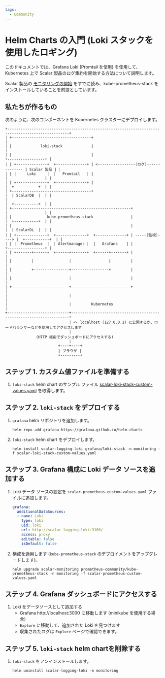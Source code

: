```yaml
---
tags:
  - Community
---
```


# Helm Charts の入門 (Loki スタックを使用したロギング)


<TranslationBanner />

このドキュメントでは、Grafana Loki (Promtail を使用) を使用して、Kubernetes 上で Scalar 製品のログ集約を開始する方法について説明します。

Scalar 製品の [モニタリングの開始](getting-started-monitoring.mdx) をすでに読み、kube-prometheus-stack をインストールしていることを前提としています。

## 私たちが作るもの

次のように、次のコンポーネントを Kubernetes クラスターにデプロイします。

```
+--------------------------------------------------------------------------------------------------+
| +------------------------------------+                                                           |
| |             loki-stack             |                                                           |
| |                                    |                                       +-----------------+ |
| | +--------------+  +--------------+ | <-----------------(ログ)-------------- | Scalar 製品 | |
| | |     Loki     |  |   Promtail   | |                                       |                 | |
| | +--------------+  +--------------+ |                                       |  +-----------+  | |
| +------------------------------------+                                       |  | ScalarDB  |  | |
|                                                                              |  +-----------+  | |
| +------------------------------------------------------+                     |                 | |
| |                kube-prometheus-stack                 |                     |  +-----------+  | |
| |                                                      |                     |  | ScalarDL  |  | |
| | +--------------+  +--------------+  +--------------+ | -----(監視)----> |  +-----------+  | |
| | |  Prometheus  |  | Alertmanager |  |   Grafana    | |                     +-----------------+ |
| | +-------+------+  +------+-------+  +------+-------+ |                                         |
| |         |                |                 |         |                                         |
| |         +----------------+-----------------+         |                                         |
| |                          |                           |                                         |
| +--------------------------+---------------------------+                                         |
|                            |                                                                     |
|                            |         Kubernetes                                                  |
+----------------------------+---------------------------------------------------------------------+
                             | <- localhost (127.0.0.1) に公開するか、ロードバランサーなどを使用してアクセスします
                             |
              (HTTP 経由でダッシュボードにアクセスする)
                             |
                        +----+----+
                        | ブラウザ |
                        +---------+
```

## ステップ 1. カスタム値ファイルを準備する

1. `loki-stack` helm chart のサンプル ファイル [scalar-loki-stack-custom-values.yaml](./conf/scalar-loki-stack-custom-values.yaml) を取得します。

## ステップ 2. `loki-stack` をデプロイする

1. `grafana` helm リポジトリを追加します。
   ```console
   helm repo add grafana https://grafana.github.io/helm-charts
   ```

1. `loki-stack` helm chart をデプロイします。
   ```console
   helm install scalar-logging-loki grafana/loki-stack -n monitoring -f scalar-loki-stack-custom-values.yaml
   ```

## ステップ 3. Grafana 構成に Loki データ ソースを追加する

1. Loki データ ソースの設定を `scalar-prometheus-custom-values.yaml` ファイルに追加します。
   ```yaml
   grafana:
     additionalDataSources:
     - name: Loki
       type: loki
       uid: loki
       url: http://scalar-logging-loki:3100/
       access: proxy
       editable: false
       isDefault: false
   ```

1. 構成を適用します (`kube-prometheus-stack` のデプロイメントをアップグレードします)。
   ```console
   helm upgrade scalar-monitoring prometheus-community/kube-prometheus-stack -n monitoring -f scalar-prometheus-custom-values.yaml
   ```

## ステップ 4. Grafana ダッシュボードにアクセスする

1. Loki をデータソースとして追加する
   - Grafana http://localhost:3000 に移動します (minikube を使用する場合)
   - `Explore` に移動して、追加された Loki を見つけます
   - 収集されたログは `Explore` ページで確認できます。

## ステップ 5. `loki-stack` helm chartを削除する

1. `loki-stack` をアンインストールします。
   ```console
   helm uninstall scalar-logging-loki -n monitoring
   ```
